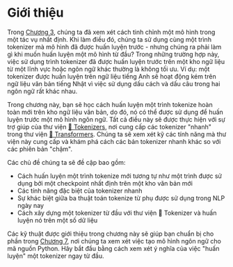 # Giới thiệu

<CourseFloatingBanner
    chapter={6}
    classNames="absolute z-10 right-0 top-0"
/>

Trong [Chương 3](/course/chapter3), chúng ta đã xem xét cách tinh chỉnh một mô hình trong một tác vụ nhất định. Khi làm điều đó, chúng ta sử dụng cùng một trình tokenizer mà mô hình đã được huấn luyện trước - nhưng chúng ra phải làm gì khi muốn huấn luyện một mô hình từ đầu? Trong những trường hợp này, việc sử dụng trình tokenizer đã được huấn luyện trước trên một kho ngữ liệu từ một lĩnh vực hoặc ngôn ngữ khác thường là không tối ưu. Ví dụ: một tokenizer được huấn luyện trên ngữ liệu tiếng Anh sẽ hoạt động kém trên ngữ liệu văn bản tiếng Nhật vì việc sử dụng dấu cách và dấu câu trong hai ngôn ngữ rất khác nhau.

Trong chương này, bạn sẽ học cách huấn luyện một trình tokenize hoàn toàn mới trên kho ngữ liệu văn bản, do đó, nó có thể được sử dụng để huấn luyện trước một mô hình ngôn ngữ. Tất cả điều này sẽ được thực hiện với sự trợ giúp của thư viện [🤗 Tokenizers](https://github.com/huggingface/tokenizers), nơi cung cấp các tokenizer "nhanh" trong thư viện [🤗 Transformers](https://github.com/huggingface/transformers). Chúng ta sẽ xem xét kỹ các tính năng mà thư viện này cung cấp và khám phá cách các bản tokenizer nhanh khác so với các phiên bản "chậm".

Các chủ đề chúng ta sẽ đề cập bao gồm:

- Cách huấn luyện một trình tokenize mới tương tự như một trình được sử dụng bởi một checkpoint nhất định trên một kho văn bản mới
- Các tính năng đặc biệt của tokenizer nhanh
- Sự khác biệt giữa ba thuật toán tokenize từ phụ được sử dụng trong NLP ngày nay
- Cách xây dựng một tokenizer từ đầu với thư viện 🤗 Tokenizer và huấn luyện nó trên một số dữ liệu

Các kỹ thuật được giới thiệu trong chương này sẽ giúp bạn chuẩn bị cho phần trong [Chương 7](/course/chapter7/6), nơi chúng ta xem xét việc tạo mô hình ngôn ngữ cho mã nguồn Python. Hãy bắt đầu bằng cách xem xét ý nghĩa của việc "huấn luyện" một tokenizer ngay từ đầu.
